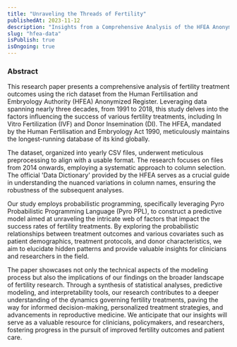 ```yaml
---
title: "Unraveling the Threads of Fertility"
publishedAt: 2023-11-12
description: "Insights from a Comprehensive Analysis of the HFEA Anonymized Register Data"
slug: "hfea-data"
isPublish: true
isOngoing: true
---
```


### Abstract

This research paper presents a comprehensive analysis of fertility treatment outcomes using the rich dataset from the Human Fertilisation and Embryology Authority (HFEA) Anonymized Register. Leveraging data spanning nearly three decades, from 1991 to 2018, this study delves into the factors influencing the success of various fertility treatments, including In Vitro Fertilization (IVF) and Donor Insemination (DI). The HFEA, mandated by the Human Fertilisation and Embryology Act 1990, meticulously maintains the longest-running database of its kind globally.

The dataset, organized into yearly CSV files, underwent meticulous preprocessing to align with a usable format. The research focuses on files from 2014 onwards, employing a systematic approach to column selection. The official 'Data Dictionary' provided by the HFEA serves as a crucial guide in understanding the nuanced variations in column names, ensuring the robustness of the subsequent analyses.

Our study employs probabilistic programming, specifically leveraging Pyro Probabilistic Programming Language (Pyro PPL), to construct a predictive model aimed at unraveling the intricate web of factors that impact the success rates of fertility treatments. By exploring the probabilistic relationships between treatment outcomes and various covariates such as patient demographics, treatment protocols, and donor characteristics, we aim to elucidate hidden patterns and provide valuable insights for clinicians and researchers in the field.

The paper showcases not only the technical aspects of the modeling process but also the implications of our findings on the broader landscape of fertility research. Through a synthesis of statistical analyses, predictive modeling, and interpretability tools, our research contributes to a deeper understanding of the dynamics governing fertility treatments, paving the way for informed decision-making, personalized treatment strategies, and advancements in reproductive medicine. We anticipate that our insights will serve as a valuable resource for clinicians, policymakers, and researchers, fostering progress in the pursuit of improved fertility outcomes and patient care.
